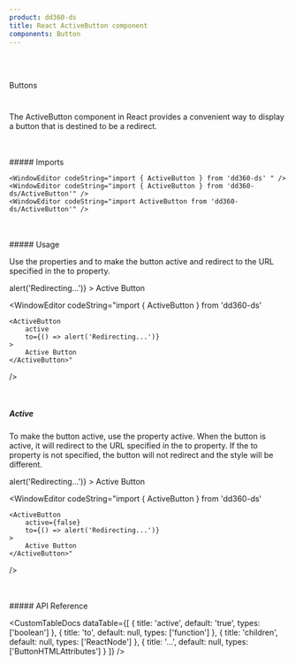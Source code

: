 ```yaml
---
product: dd360-ds
title: React ActiveButton component
components: Button
---
```


<br id='top' />
<br />

<Label>Buttons</Label>


# <HeaderDocCustom title="ActiveButton" pathUrl="active-button--btn-primary" />

The ActiveButton component in React provides a convenient way to display a button that is destined to be a redirect.

<br />
<br />
##### <span name="floating-nav">Imports</span>

    <WindowEditor codeString="import { ActiveButton } from 'dd360-ds' " />
    <WindowEditor codeString="import { ActiveButton } from 'dd360-ds/ActiveButton'" />
    <WindowEditor codeString="import ActiveButton from 'dd360-ds/ActiveButton'" />

<br />
<br />
##### <span name="floating-nav">Usage</span>

Use the properties <TagDocs text='active' /> and <TagDocs text='to' /> to make the button active and redirect to the URL specified in the to property.

<Playground className="w-fit">
    <ActiveButton
        active
        to={() => alert('Redirecting...')}
    >
        Active Button
    </ActiveButton>
</Playground>

<WindowEditor
    codeString="import { ActiveButton } from 'dd360-ds'

    <ActiveButton
        active
        to={() => alert('Redirecting...')}
    >
        Active Button
    </ActiveButton>"
/>

<br />

##### <span name="floating-nav">Active</span>

To make the button active, use the property active. When the button is active, it will redirect to the URL specified in the to property.
If the to property is not specified, the button will not redirect and the style will be different.

<Playground className="w-fit">
    <ActiveButton
        active={false}
        to={() => alert('Redirecting...')}
    >
        Active Button
    </ActiveButton>
</Playground>

<WindowEditor
    codeString="import { ActiveButton } from 'dd360-ds'

    <ActiveButton
        active={false}
        to={() => alert('Redirecting...')}
    >
        Active Button
    </ActiveButton>"
/>


<br />
<br />
##### <span name="floating-nav">API Reference</span>

<CustomTableDocs
    dataTable={[
        { title: 'active', default: 'true', types: ['boolean'] },
        { title: 'to', default: null, types: ['function'] },
        { title: 'children', default: null, types: ['ReactNode'] },
        { title: '...', default: null, types: ['ButtonHTMLAttributes'] }
    ]}
/>

<BackAndForwardController />